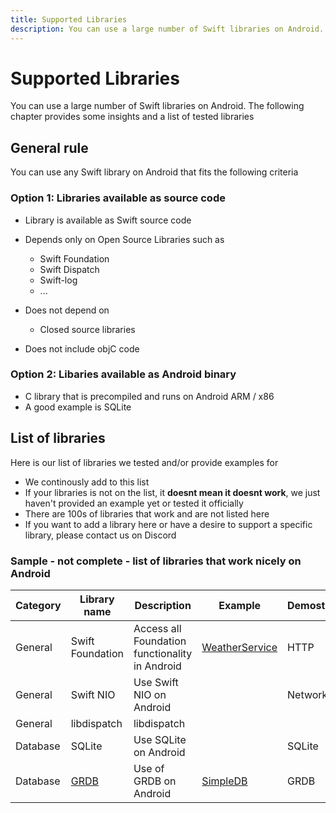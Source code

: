 ```yaml
---
title: Supported Libraries
description: You can use a large number of Swift libraries on Android. The following chapter provides some insights and a list of tested libraries
---
```


# Supported Libraries 

You can use a large number of Swift libraries on Android. The following chapter provides some insights and a list of tested libraries

## General rule
You can use any Swift library on Android that fits the following criteria 

### Option 1: Libraries available as source code
* Library is available as Swift source code 

* Depends only on Open Source Libraries such as
    * Swift Foundation
    * Swift Dispatch
    * Swift-log
    * ...
    
* Does not depend on
    * Closed source libraries

* Does not include objC code

    
### Option 2: Libaries available as Android binary
* C library that is precompiled and runs on Android ARM / x86
* A good example is SQLite


## List of libraries
Here is our list of libraries we tested and/or provide examples for

* We continously add to this list
* If your libraries is not on the list, it **doesnt mean it doesnt work**, we just haven't provided an example yet or tested it officially
* There are 100s of libraries that work and are not listed here
* If you want to add a library here or have a desire to support a specific library, please contact us on Discord



### Sample - not complete -  list of libraries that work nicely on Android

|Category  | Library name | Description | Example | Demostrated |
|----------|----------|----------|----------|----------|
| General  | Swift Foundation   | Access all Foundation functionality in Android   |  [WeatherService](https://github.com/scade-platform/swift4j-examples/tree/main/Packages/WeatherService)  | HTTP|
| General  | Swift NIO   | Use Swift NIO on Android   |   | Networking |
| General  | libdispatch   |  libdispatch  |   |  |
| Database  | SQLite   | Use SQLite on Android   |   |SQLite|
| Database |  [GRDB](https://github.com/groue/GRDB.swift)  | Use of GRDB on Android   | [SimpleDB](https://github.com/scade-platform/swift4j-examples/blob/main/Packages/SimpleDB/Sources/SimpleDB/Database.swift) | GRDB

